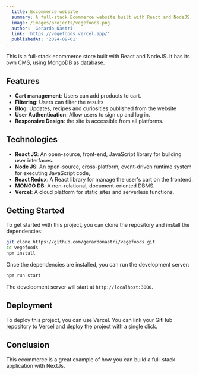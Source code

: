 ```yaml
---
  title: Eccommerce website
  summary: A full-stack Ecommerce website built with React and NodeJS.
  image: /images/projects/vegefoods.png
  author: 'Gerardo Nastri'
  link: 'https://vegefoods.vercel.app/'
  publishedAt: '2024-09-01'
---
```


This is a full-stack ecommerce store built with React and NodeJS. It has its own CMS, 
using MongoDB as database.

## Features

- **Cart management**: Users can add products to cart.
- **Filtering**: Users can filter the results
- **Blog**: Updates, recipes and curiosities published from the website
- **User Authentication**: Allow users to sign up and log in.
- **Responsive Design**: the site is accessible from all platforms.

## Technologies

- **React JS**: An open-source, front-end, JavaScript library for building user interfaces.
- **Node JS**: An open-source, cross-platform, event-driven runtime system for executing JavaScript code,
- **React Redux**: A React library for manage the user's cart on the frontend.
- **MONGO DB**: A non-relational, document-oriented DBMS.
- **Vercel**: A cloud platform for static sites and serverless functions.

## Getting Started

To get started with this project, you can clone the repository and install the
dependencies:

```bash
git clone https://github.com/gerardonastri/vegefoods.git
cd vegefoods
npm install
```

Once the dependencies are installed, you can run the development server:

```bash
npm run start
```

The development server will start at `http://localhost:3000`.

## Deployment

To deploy this project, you can use Vercel. You can link your GitHub repository
to Vercel and deploy the project with a single click.

## Conclusion

This ecommerce is a great example of how you can build a full-stack
application with NextJs. 
